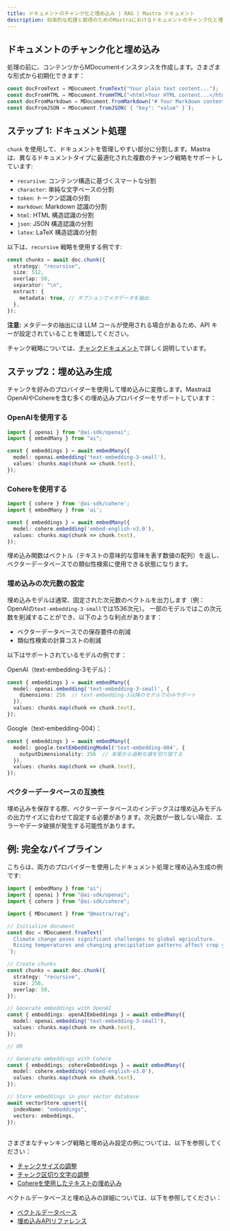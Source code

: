 ```yaml
---
title: ドキュメントのチャンク化と埋め込み | RAG | Mastra ドキュメント
description: 効率的な処理と取得のためのMastraにおけるドキュメントのチャンク化と埋め込みに関するガイド。
---
```


## ドキュメントのチャンク化と埋め込み

処理の前に、コンテンツからMDocumentインスタンスを作成します。さまざまな形式から初期化できます：

```ts showLineNumbers copy
const docFromText = MDocument.fromText("Your plain text content...");
const docFromHTML = MDocument.fromHTML("<html>Your HTML content...</html>");
const docFromMarkdown = MDocument.fromMarkdown("# Your Markdown content...");
const docFromJSON = MDocument.fromJSON(`{ "key": "value" }`);
```

## ステップ 1: ドキュメント処理

`chunk` を使用して、ドキュメントを管理しやすい部分に分割します。Mastra は、異なるドキュメントタイプに最適化された複数のチャンク戦略をサポートしています:

- `recursive`: コンテンツ構造に基づくスマートな分割
- `character`: 単純な文字ベースの分割
- `token`: トークン認識の分割
- `markdown`: Markdown 認識の分割
- `html`: HTML 構造認識の分割
- `json`: JSON 構造認識の分割
- `latex`: LaTeX 構造認識の分割

以下は、`recursive` 戦略を使用する例です:

```ts showLineNumbers copy
const chunks = await doc.chunk({
  strategy: "recursive",
  size: 512,
  overlap: 50,
  separator: "\n",
  extract: {
    metadata: true, // オプションでメタデータを抽出
  },
});
```

**注意:** メタデータの抽出には LLM コールが使用される場合があるため、API キーが設定されていることを確認してください。

チャンク戦略については、[チャンクドキュメント](/reference/rag/chunk.mdx)で詳しく説明しています。

## ステップ2：埋め込み生成

チャンクを好みのプロバイダーを使用して埋め込みに変換します。MastraはOpenAIやCohereを含む多くの埋め込みプロバイダーをサポートしています：

### OpenAIを使用する

```ts showLineNumbers copy
import { openai } from "@ai-sdk/openai";
import { embedMany } from "ai";

const { embeddings } = await embedMany({
  model: openai.embedding('text-embedding-3-small'),
  values: chunks.map(chunk => chunk.text),
});
```

### Cohereを使用する

```ts showLineNumbers copy
import { cohere } from '@ai-sdk/cohere';
import { embedMany } from 'ai';

const { embeddings } = await embedMany({
  model: cohere.embedding('embed-english-v3.0'),
  values: chunks.map(chunk => chunk.text),
});
```

埋め込み関数はベクトル（テキストの意味的な意味を表す数値の配列）を返し、ベクターデータベースでの類似性検索に使用できる状態になります。

### 埋め込みの次元数の設定

埋め込みモデルは通常、固定された次元数のベクトルを出力します（例：OpenAIの`text-embedding-3-small`では1536次元）。
一部のモデルではこの次元数を削減することができ、以下のような利点があります：
- ベクターデータベースでの保存要件の削減
- 類似性検索の計算コストの削減

以下はサポートされているモデルの例です：

OpenAI（text-embedding-3モデル）：
  ```ts
  const { embeddings } = await embedMany({
    model: openai.embedding('text-embedding-3-small', {
      dimensions: 256  // text-embedding-3以降のモデルでのみサポート
    }),
    values: chunks.map(chunk => chunk.text),
  });
  ```

Google（text-embedding-004）：
  ```ts
  const { embeddings } = await embedMany({
    model: google.textEmbeddingModel('text-embedding-004', {
      outputDimensionality: 256  // 末尾から過剰な値を切り捨てる
    }),
    values: chunks.map(chunk => chunk.text),
  });
  ```

### ベクターデータベースの互換性

埋め込みを保存する際、ベクターデータベースのインデックスは埋め込みモデルの出力サイズに合わせて設定する必要があります。次元数が一致しない場合、エラーやデータ破損が発生する可能性があります。

## 例: 完全なパイプライン

こちらは、両方のプロバイダーを使用したドキュメント処理と埋め込み生成の例です:

```ts showLineNumbers copy
import { embedMany } from "ai";
import { openai } from "@ai-sdk/openai";
import { cohere } from "@ai-sdk/cohere";

import { MDocument } from "@mastra/rag";

// Initialize document
const doc = MDocument.fromText(`
  Climate change poses significant challenges to global agriculture.
  Rising temperatures and changing precipitation patterns affect crop yields.
`);

// Create chunks
const chunks = await doc.chunk({
  strategy: "recursive",
  size: 256,
  overlap: 50,
});

// Generate embeddings with OpenAI
const { embeddings: openAIEmbeddings } = await embedMany({
  model: openai.embedding('text-embedding-3-small'),
  values: chunks.map(chunk => chunk.text),
});

// OR

// Generate embeddings with Cohere
const { embeddings: cohereEmbeddings } = await embedMany({
  model: cohere.embedding('embed-english-v3.0'),
  values: chunks.map(chunk => chunk.text),
});

// Store embeddings in your vector database
await vectorStore.upsert({
  indexName: "embeddings",
  vectors: embeddings,
});
```

##
さまざまなチャンキング戦略と埋め込み設定の例については、以下を参照してください：

- [チャンクサイズの調整](/reference/rag/chunk.mdx#adjust-chunk-size)
- [チャンク区切り文字の調整](/reference/rag/chunk.mdx#adjust-chunk-delimiters)
- [Cohereを使用したテキストの埋め込み](/reference/rag/embeddings.mdx#using-cohere)

ベクトルデータベースと埋め込みの詳細については、以下を参照してください：
- [ベクトルデータベース](./vector-databases.mdx)
- [埋め込みAPIリファレンス](/reference/rag/embeddings.mdx)